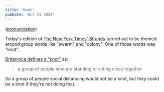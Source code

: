 ```yaml
---
title: 'Knot'
pubDate: 'Oct 21 2024'
---
```


[(pronunciation)](https://www.collinsdictionary.com/dictionary/english/knot)

Today's edition of [The New York Times' Strands](https://www.nytimes.com/games/strands) turned out to be themed around
group words like "swarm" and "colony". One of those words was "knot".

[Britannica defines a "knot"](https://www.britannica.com/dictionary/knot) as:

<blockquote cite="https://www.britannica.com/dictionary/knot">
a group of people who are standing or sitting close together
</blockquote>

So a group of people social distancing would not be a knot, but they could be a knot if they're not doing that.
